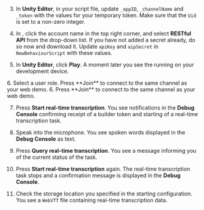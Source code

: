 <PlatformWrapper platform="unity">

3. In **Unity Editor**, in your script file, update `_appID`, `_channelName` and `_token` with the values for your temporary token. Make sure that the `Uid` is set to a non-zero integer.

4. In <Vg k="CONSOLE" />, click the account name in the top right corner, and select **RESTful API** from the drop-down list. If you have not added a secret already, do so now and download it. Update `apiKey` and `aipSecret` in `NewBehaviourScript` with these values.

5. In **Unity Editor**, click **Play**. A moment later you see the <Vpl k="CLIENT" /> running on your development device.

<ProductWrapper product="interactive-live-streaming">
6. Select a user role. Press **Join** to connect to the same channel as your web demo.
</ProductWrapper>

<ProductWrapper notAllowed="interactive-live-streaming">
6. Press **Join** to connect to the same channel as your web demo.
</ProductWrapper>

7. Press **Start real-time transcription**. You see notifications in the **Debug Console** confirming receipt of a builder token and starting of a real-time transcription task.

8. Speak into the microphone. You see spoken words displayed in the **Debug Console** as text.

9. Press **Query real-time transcription**. You see a message informing you of the current status of the task.

10. Press **Start real-time transcription** again. The real-time transcription task stops and a confirmation message is displayed in the **Debug Console**.

11. Check the storage location you specified in the starting configuration. You see a `WebVTT` file containing real-time transcription data.

</PlatformWrapper>
